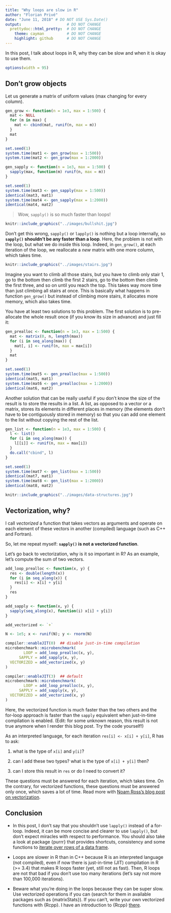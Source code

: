 ```yaml
---
title: "Why loops are slow in R"
author: "Florian Privé"
date: "June 11, 2018" # DO NOT USE Sys.Date()
output:                    # DO NOT CHANGE
  prettydoc::html_pretty:  # DO NOT CHANGE
    theme: cayman          # DO NOT CHANGE
    highlight: github      # DO NOT CHANGE
---
```


In this post, I talk about loops in R, why they can be slow and when it is okay to use them.

```r
options(width = 95)
```


## Don't grow objects

Let us generate a matrix of uniform values (max changing for every column).

```r
gen_grow <- function(n = 1e3, max = 1:500) {
  mat <- NULL
  for (m in max) {
    mat <- cbind(mat, runif(n, max = m))
  }
  mat
}
```

```r
set.seed(1)
system.time(mat1 <- gen_grow(max = 1:500))
system.time(mat2 <- gen_grow(max = 1:2000))
```

```r
gen_sapply <- function(n = 1e3, max = 1:500) {
  sapply(max, function(m) runif(n, max = m))
}
```

```r
set.seed(1)
system.time(mat3 <- gen_sapply(max = 1:500))
identical(mat3, mat1)
system.time(mat4 <- gen_sapply(max = 1:2000))
identical(mat4, mat2)
```

> Wow, `sapply()` is so much faster than loops!

```r
knitr::include_graphics("../images/bullshit.jpg")
```

Don't get this wrong, `sapply()` or `lapply()` is nothing but a loop internally, so **`sapply()` shouldn't be any faster than a loop**.
Here, the problem is not with the loop, but what we do inside this loop. Indeed, in `gen_grow()`, at each iteration of the loop, we reallocate a *new* matrix with one more column, which takes time.

```r
knitr::include_graphics("../images/stairs.jpg")
```

Imagine you want to climb all those stairs, but you have to climb only stair 1, go to the bottom then climb the first 2 stairs, go to the bottom then climb the first three, and so on until you reach the top. This takes way more time than just climbing all stairs at once. This is basically what happens in function `gen_grow()` but instead of climbing more stairs, it allocates more memory, which also takes time.

You have at least two solutions to this problem. The first solution is to pre-allocate the whole result once (if you know its size in advance) and just fill it:
```r
gen_prealloc <- function(n = 1e3, max = 1:500) {
  mat <- matrix(0, n, length(max))
  for (i in seq_along(max)) {
    mat[, i] <- runif(n, max = max[i])
  }
  mat
}
```

```r
set.seed(1)
system.time(mat5 <- gen_prealloc(max = 1:500))
identical(mat5, mat1)
system.time(mat6 <- gen_prealloc(max = 1:2000))
identical(mat6, mat2)
```

Another solution that can be really useful if you don't know the size of the result is to store the results in a list. A list, as opposed to a vector or a matrix, stores its elements in different places in memory (the elements don't have to be contiguously stored in memory) so that you can add one element to the list without copying the rest of the list.

```r
gen_list <- function(n = 1e3, max = 1:500) {
  l <- list()
  for (i in seq_along(max)) {
    l[[i]] <- runif(n, max = max[i])
  }
  do.call("cbind", l)
}
```

```r
set.seed(1)
system.time(mat7 <- gen_list(max = 1:500))
identical(mat7, mat1)
system.time(mat8 <- gen_list(max = 1:2000))
identical(mat8, mat2)
```

```r
knitr::include_graphics("../images/data-structures.jpg")
```

## Vectorization, why?

I call *vectorized* a function that takes vectors as arguments and operate on each element of these vectors in another (compiled) language (such as C++ and Fortran). 

So, let me repeat myself: **`sapply()` is not a vectorized function**.

Let's go back to vectorization, why is it so important in R? 
As an example, let's compute the sum of two vectors. 

```r
add_loop_prealloc <- function(x, y) {
  res <- double(length(x))
  for (i in seq_along(x)) {
    res[i] <- x[i] + y[i]
  }
  res
}

add_sapply <- function(x, y) {
  sapply(seq_along(x), function(i) x[i] + y[i])
}

add_vectorized <- `+`
```

```r
N <- 1e5; x <- runif(N); y <- rnorm(N)

compiler::enableJIT(0)  ## disable just-in-time compilation
microbenchmark::microbenchmark(
        LOOP = add_loop_prealloc(x, y),
      SAPPLY = add_sapply(x, y),
  VECTORIZED = add_vectorized(x, y)
)
```

```r
compiler::enableJIT(3)  ## default
microbenchmark::microbenchmark(
        LOOP = add_loop_prealloc(x, y),
      SAPPLY = add_sapply(x, y),
  VECTORIZED = add_vectorized(x, y)
)
```

Here, the vectorized function is much faster than the two others and the for-loop approach is faster than the `sapply` equivalent when just-in-time compilation is enabled. (Edit: for some unknown reason, this result is not true anymore when I render this blog post. Try the code yourself!)

As an interpreted language, for each iteration `res[i] <- x[i] + y[i]`, R has to ask:

1. what is the type of `x[i]` and `y[i]`?

2. can I add these two types? what is the type of `x[i] + y[i]` then?

3. can I store this result in `res` or do I need to convert it?

These questions must be answered for each iteration, which takes time. On the contrary, for vectorized functions, these questions must be answered only once, which saves a lot of time. Read more with [Noam Ross's blog post on vectorization](http://www.noamross.net/blog/2014/4/16/vectorization-in-r--why.html).

## Conclusion

- In this post, I don't say that you shouldn't use `lapply()` instead of a for-loop. Indeed, it can be more concise and clearer to use `lapply()`, but don't expect miracles with respect to performance. You should also take a look at package {purrr} that provides shortcuts, consistency and some functions to [iterate over rows of a data frame](https://www.rstudio.com/resources/webinars/thinking-inside-the-box-you-can-do-that-inside-a-data-frame/).

- Loops are slower in R than in C++ because R is an interpreted language (not compiled), even if now there is just-in-time (JIT) compilation in R (>= 3.4) that makes R loops faster (yet, still not as fast). Then, R loops are not that bad if you don't use too many iterations (let's say not more than 100,000 iterations).

- Beware what you're doing in the loops because they can be super slow. Use vectorized operations if you can (search for them in available packages such as {matrixStats}). If you can't, write your own vectorized functions with {Rcpp}. I have an introduction to {Rcpp} [there](https://privefl.github.io/R-presentation/Rcpp.html).
